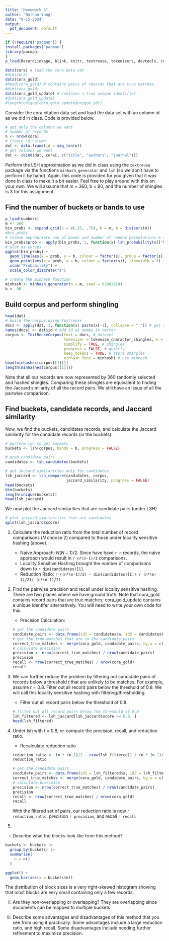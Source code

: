 ```yaml
---
title: "Homework 3"
author: "Nathan Yang"
date: "9-15-2024"
output:
  pdf_document: default
---
```


```r
if (!require("pacman")) {
install.packages("pacman")
library(pacman)
}
p_load(RecordLinkage, blink, knitr, textreuse, tokenizers, devtools, cora, ggplot2, dplyr)

data(cora) # load the cora data set
#dim(cora)
data(cora_gold) 
#head(cora_gold) # contains pairs of records that are true matches.
#dim(cora_gold)
data(cora_gold_update) # contains a true unique identifier 
#dim(cora_gold_update) 
#length(unique(cora_gold_update$unique_id)) 
```

Consider the cora citation data set and load the data set with an column id as we did in class. Code is provided below.

```r
# get only the columns we want
# number of records
n <- nrow(cora)
# create id column
dat <- data.frame(id = seq_len(n))  
# get columns we want
dat <- cbind(dat, cora[, c("title", "authors", "journal")]) 
```

Perform the LSH approximation as we did in class using the `textreuse` package via the functions `minhash_generator` and `lsh` (so we don't have to perform it by hand). Again, this code is provided for you given that it was done in class to make it a bit easier. Feel free to play around with this on your own. We will assume that m = 360, b = 90, and the number of shingles is 3 for this assignment.

## Find the number of buckets or bands to use

```r
p_load(numbers) 
m <- 360
bin_probs <- expand.grid(s = c(.25, .75), h = m, b = divisors(m))
#bin_probs
# choose appropriate num of bands and number of random permutations m (tuning parameters)
bin_probs$prob <- apply(bin_probs, 1, function(x) lsh_probability(x[["h"]], x[["b"]], x[["s"]]))
# plot as curves
ggplot(bin_probs) +
  geom_line(aes(x = prob, y = b, colour = factor(s), group = factor(s)), linewidth = 2) +
  geom_point(aes(x = prob, y = b, colour = factor(s)), linewidth = 3) +
  xlab("Probability") +
  scale_color_discrete("s")

# create the minhash function
minhash <- minhash_generator(n = m, seed = 02082018)
b <- 90
```

## Build corpus and perform shingling

```r
head(dat)
# build the corpus using textreuse
docs <- apply(dat, 1, function(x) paste(x[-1], collapse = " ")) # get strings
names(docs) <- dat$id # add id as names in vector
corpus <- TextReuseCorpus(text = docs, # dataset
                          tokenizer = tokenize_character_shingles, n = 3, 
                          simplify = TRUE, # shingles
                          progress = FALSE, # quietly
                          keep_tokens = TRUE, # store shingles
                          minhash_func = minhash) # use minhash
head(minhashes(corpus[[1]]))
length(minhashes(corpus[[1]]))
```

Note that all our records are now represented by 360 randomly selected and hashed shingles. Comparing these shingles are equivalent to finding the Jaccard similarity of all the record pairs. We still have an issue of all the pairwise comparison.

## Find buckets, candidate records, and Jaccard similarity

Now, we find the buckets, candidates records, and calculate the Jaccard similarity for the candidate records (in the buckets)

```r

# perform lsh to get buckets
buckets <- lsh(corpus, bands = b, progress = FALSE)

# grab candidate pairs
candidates <- lsh_candidates(buckets)

# get Jaccard similarities only for candidates
lsh_jaccard <- lsh_compare(candidates, corpus, 
                           jaccard_similarity, progress = FALSE)
head(buckets)
dim(buckets)
length(unique(buckets))
head(lsh_jaccard)
```

We now plot the Jaccard similarities that are candidate pairs (under LSH)

```r
# plot jaccard similarities that are candidates
qplot(lsh_jaccard$score)
```

1.  Calculate the reduction ratio from the total number of record comparisons ($N$ choose 2) compared to those under locality sensitive hashing (above).

    -   Naive Approach: $N(N-1)/2$. Since have have `r n` records, the naive\
        approach would result in `r n*(n-1)/2` comparisons.
    -   Locality Sensitive Hashing brought the number of comparisons down to `r dim(candidates)[1]`.
    -   Reduction Ratio: `r ((n*(n-1)/2) - dim(candidates)[1]) / (n*(n-1)/2)/ (n*(n-1)/2)`.

2.  Find the pairwise precision and recall under locality sensitive hashing. There are two places where we have ground truth. Note that cora_gold contains record pairs that are true matches; cora_gold_update contains a unique identifer alternatively. You will need to write your own code for this.

    -   Precision Calculation:

    ```r

    # get the candidate pairs
    candidate_pairs <- data.frame(id1 = candidates$a, id2 = candidates$b)
    # get the true matches that are in the candidate pairs
    correct_true_matches <- merge(cora_gold, candidate_pairs, by.x = c("id1", "id2"), by.y = c("id1", "id2"))
    # calculate precision
    precision <- nrow(correct_true_matches) / nrow(candidate_pairs)
    precision
    recall <- nrow(correct_true_matches) / nrow(cora_gold)
    recall
    ```

3.  We can further reduce the problem by filtering out candidate pairs of records below a threshold $t$ that are unlikely to be matches. For example, assume $t = 0.8.$ Filter out all record pairs below the threshold of $0.8.$ We will call this locality sensitive hashing with filtering/thresholding.

    -   Filter out all record pairs below the threshold of 0.8.

    ```r
    # filter out all record pairs below the threshold of 0.8
    lsh_filtered <- lsh_jaccard[lsh_jaccard$score >= 0.8, ]
    head(lsh_filtered)
    ```

4.  Under lsh with t = 0.8, re-compute the precision, recall, and reduction ratio.

    -   Recalculate reduction ratio

    ```r
    reduction_ratio <- (n * (n-1)/2 - nrow(lsh_filtered)) / (n * (n-1)/2)
    reduction_ratio

    # get the candidate pairs
    candidate_pairs <- data.frame(id1 = lsh_filtered$a, id2 = lsh_filtered$b)
    correct_true_matches <- merge(cora_gold, candidate_pairs, by.x = c("id1", "id2"), by.y = c("id1", "id2"))
    # calculate precision
    precision <- nrow(correct_true_matches) / nrow(candidate_pairs)
    precision
    recall <- nrow(correct_true_matches) / nrow(cora_gold)
    recall
    ```

    With the filtered set of pairs, our reduction ratio is now `r reduction_ratio`, precision `r precision`, and recall `r recall`

5.  

<!-- -->

i.  Describe what the blocks look like from this method?

```r
buckets <- buckets |>
  group_by(buckets) |>
  summarise(
    n = n()
  )

ggplot() +
  geom_bar(aes(x = buckets$n)) 
```

The distribution of block sizes is a very right-skewed histogram showing that most blocks are very small containing only a few records.

ii. Are they non-overlapping or overlapping? They are overlapping since documents can be mapped to multiple buckets

iii. Describe some advantages and disadvantages of this method that you see from using it practically. Some advantages include a large reduction ratio, and high recall. Some disadvantages include needing further refinement to maximize precision.
